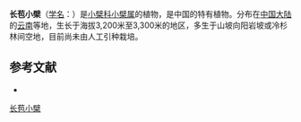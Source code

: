 {{Speciesbox
| name = 长苞小檗
| status = 
| status_system = 
| image =
| genus = Berberis
| species = bracteata
| authority = (Ahrendt.) Ahrendt
}}

'''长苞小檗'''（[[学名|学名]]：{{lang|la|''Berberis bracteata''}}）是[[小檗科|小檗科]][[小檗属|小檗属]]的植物，是中国的特有植物。分布在[[中国大陆|中国大陆]]的[[云南|云南]]等地，生长于海拔3,200米至3,300米的地区，多生于山坡向阳岩坡或冷杉林间空地，目前尚未由人工引种栽培。

== 参考文献 ==
<div class="references-small">
* {{cite web| url =http://www.bioinfo.cn/db05/KmzwSpecies.php?action=view&id=1276| title =长苞小檗| work =《中国高等植物数据库全库》| publisher =中国科学院微生物研究所| author =昆明植物研究所| accessdate =2009-02-22| deadurl =yes| archiveurl =https://web.archive.org/web/20160305021102/http://www.bioinfo.cn/db05/KmzwSpecies.php?action=view&id=1276| archivedate =2016-03-05}}
</div>
{{Taxonbar|from=Q15225399}}

[[Category:小檗属|长苞小檗]]


{{植物小作品}}